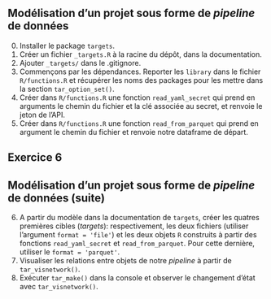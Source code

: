 :::{.callout-tip collapse="true" icon=false}
## Modélisation d'un projet sous forme de *pipeline* de données

:::{.incremental}
0. Installer le package `targets`.
1. Créer un fichier `_targets.R` à la racine du dépôt, dans la documentation.
2. Ajouter `_targets/` dans le .gitignore.
3. Commençons par les dépendances. Reporter les `library` dans le fichier `R/functions.R` et
récupérer les noms des packages pour les mettre dans la section `tar_option_set()`.
4. Créer dans `R/functions.R` une fonction `read_yaml_secret` qui prend en arguments le chemin du
fichier et la clé associée au secret, et renvoie le jeton de l'API.
5. Créer dans `R/functions.R` une fonction `read_from_parquet` qui prend en argument
le chemin du fichier et renvoie notre dataframe de départ.
:::

:::

## Exercice 6

:::{.callout-tip collapse="true" icon=false}
## Modélisation d'un projet sous forme de *pipeline* de données (suite)

:::{.incremental}

6. A partir du modèle dans la documentation de `targets`, créer les quatres premières
cibles (_targets_): respectivement, les deux fichiers (utiliser l'argument `format = 'file'`) et les deux
objets `R` construits à partir des fonctions  `read_yaml_secret` et `read_from_parquet`.
Pour cette dernière, utiliser le `format = 'parquet'`.
7. Visualiser les relations entre objets de notre _pipeline_ à partir de `tar_visnetwork()`.
8. Exécuter `tar_make()` dans la console et observer le changement d'état avec `tar_visnetwork()`.
:::

:::
